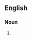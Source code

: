 {{wikipedia|The Protestant Ethic and the Spirit of Capitalism}}
==English==

===Noun===
{{en-noun|-}}

# {{alternative form of|Protestant work ethic}}